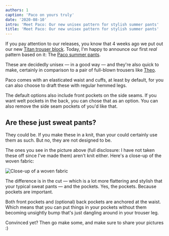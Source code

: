 ```yaml
---
authors: 1
caption: 'Paco on yours truly'
date: '2020-08-10'
intro: 'Meet Paco: Our new unisex pattern for stylish summer pants'
title: 'Meet Paco: Our new unisex pattern for stylish summer pants'
---
```


If you pay attention to our releases, you know that 4 weeks ago we put out our
new [Titan trouser block](/designs/titan/). Today, I'm happy to announce our
first _real_ pattern based on it: The [Paco summer pants](/designs/paco).

<!-- truncate -->

These are decidedly unisex — in a good way — and they're also quick to make,
certainly in comparison to a pair of full-blown trousers like
[Theo](/designs/theo/).

Paco comes with an elasticated waist and cuffs, at least by default, for you
can also choose to draft these with regular hemmed legs.

The default options also include front pockets on the side seams. If you want
welt pockets in the back, you can chose that as an option. You can also remove
the side seam pockets of you'd like that.

## Are these just sweat pants?

They could be. If you make these in a knit, than your could certainly use them
as such. But no, they are not designed to be.

The ones you see in the picture above (full disclosure: I have not taken these
off since I've made them) aren't knit either. Here's a close-up of the woven
fabric:

![Close-up of a woven
fabric](https://posts.freesewing.org/uploads/fabric_46633a6dd2.jpg)

The difference is in the cut — which is a lot more flattering and stylish that
your typical sweat pants — and the pockets. Yes, the pockets. Because pockets
are important.

Both front pockets and (optional) back pockets are anchored at the waist. Which
means that you can put things in your pockets without them becoming unsightly
bump that's just dangling around in your trouser leg.

Convinced yet? Then go make some, and make sure to share your pictures :)
